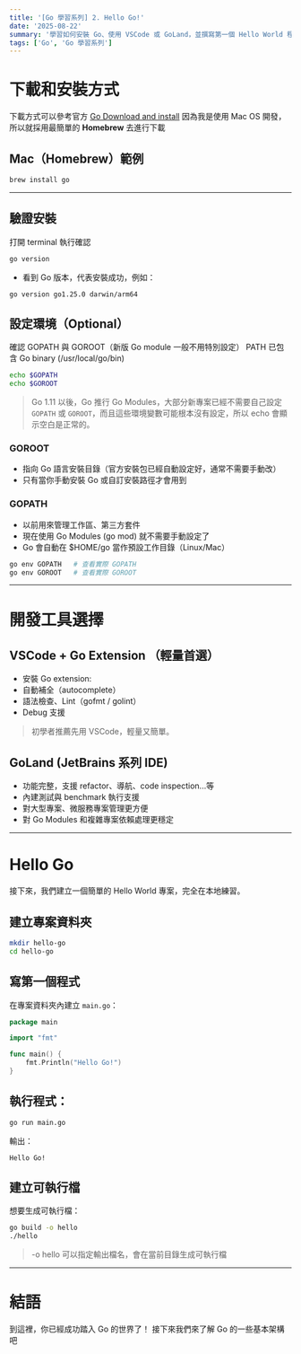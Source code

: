 ```yaml
---
title: '[Go 學習系列] 2. Hello Go!'
date: '2025-08-22'
summary: '學習如何安裝 Go、使用 VSCode 或 GoLand，並撰寫第一個 Hello World 程式'
tags: ['Go', 'Go 學習系列']
---
```


# 下載和安裝方式

下載方式可以參考官方 [Go Download and install](https://go.dev/doc/install)
因為我是使用 Mac OS 開發，所以就採用最簡單的 **Homebrew** 去進行下載

## Mac（Homebrew）範例

```bash
brew install go
```

---

## 驗證安裝

打開 terminal 執行確認

```bash
go version
```

- 看到 Go 版本，代表安裝成功，例如：

```
go version go1.25.0 darwin/arm64
```

## 設定環境（Optional）

確認 GOPATH 與 GOROOT（新版 Go module 一般不用特別設定）
PATH 已包含 Go binary (/usr/local/go/bin)

```bash
echo $GOPATH
echo $GOROOT
```

> Go 1.11 以後，Go 推行 Go Modules，大部分新專案已經不需要自己設定 `GOPATH` 或 `GOROOT`，而且這些環境變數可能根本沒有設定，所以 echo 會顯示空白是正常的。

### GOROOT

- 指向 Go 語言安裝目錄（官方安裝包已經自動設定好，通常不需要手動改）
- 只有當你手動安裝 Go 或自訂安裝路徑才會用到

### GOPATH

- 以前用來管理工作區、第三方套件
- 現在使用 Go Modules (go mod) 就不需要手動設定了
- Go 會自動在 $HOME/go 當作預設工作目錄（Linux/Mac）

```bash
go env GOPATH   # 查看實際 GOPATH
go env GOROOT   # 查看實際 GOROOT
```

---

# 開發工具選擇

## VSCode + Go Extension （輕量首選）

- 安裝 Go extension:
- 自動補全（autocomplete）
- 語法檢查、Lint（gofmt / golint）
- Debug 支援

> 初學者推薦先用 VSCode，輕量又簡單。

## GoLand (JetBrains 系列 IDE)

- 功能完整，支援 refactor、導航、code inspection...等
- 內建測試與 benchmark 執行支援
- 對大型專案、微服務專案管理更方便
- 對 Go Modules 和複雜專案依賴處理更穩定

---

# Hello Go

接下來，我們建立一個簡單的 Hello World 專案，完全在本地練習。

## 建立專案資料夾

```bash
mkdir hello-go
cd hello-go
```

## 寫第一個程式

在專案資料夾內建立 `main.go`：

```go
package main

import "fmt"

func main() {
    fmt.Println("Hello Go!")
}
```

## 執行程式：

```bash
go run main.go
```

輸出：

```
Hello Go!
```

## 建立可執行檔

想要生成可執行檔：

```bash
go build -o hello
./hello
```

> -o hello 可以指定輸出檔名，會在當前目錄生成可執行檔

---

# 結語

到這裡，你已經成功踏入 Go 的世界了！
接下來我們來了解 Go 的一些基本架構吧

